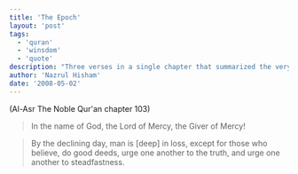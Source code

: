 ```yaml
---
title: 'The Epoch'
layout: 'post'
tags: 
  - 'quran'
  - 'winsdom'
  - 'quote'
description: "Three verses in a single chapter that summarized the very essence of the Qur'anic message"
author: 'Nazrul Hisham'
date: '2008-05-02'
---
```


(Al-Asr The Noble Qur'an chapter 103)

> In the name of God, the Lord of Mercy, the Giver of Mercy!

> By the declining day,
man is [deep] in loss,
except for those who believe, do good deeds, urge one another to the truth, and urge one another to steadfastness.